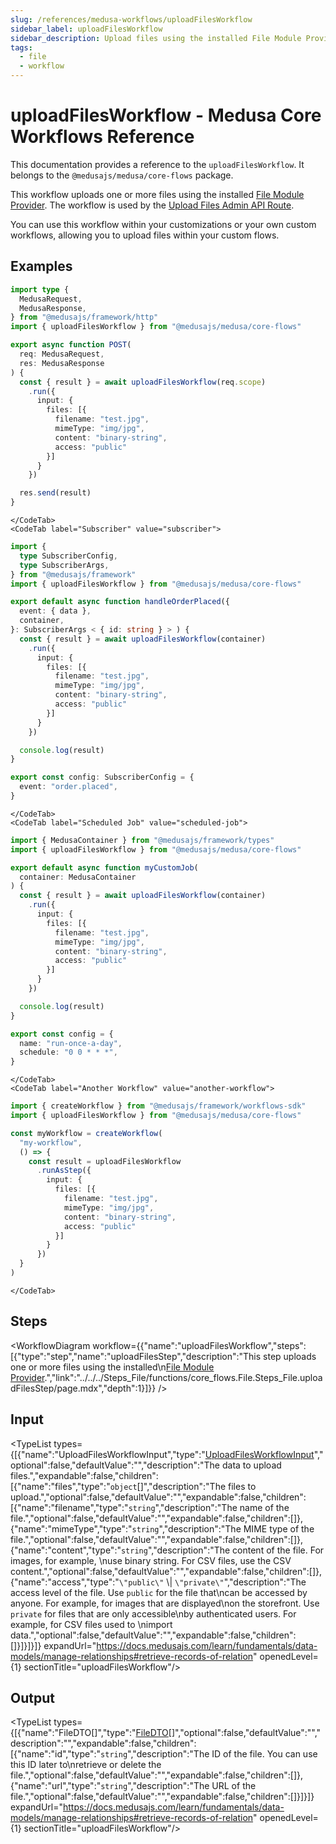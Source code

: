 ```yaml
---
slug: /references/medusa-workflows/uploadFilesWorkflow
sidebar_label: uploadFilesWorkflow
sidebar_description: Upload files using the installed File Module Provider.
tags:
  - file
  - workflow
---
```



# uploadFilesWorkflow - Medusa Core Workflows Reference

This documentation provides a reference to the `uploadFilesWorkflow`. It belongs to the `@medusajs/medusa/core-flows` package.

This workflow uploads one or more files using the installed 
[File Module Provider](https://docs.medusajs.com/resources/infrastructure-modules/file). The workflow is used by the
[Upload Files Admin API Route](https://docs.medusajs.com/api/admin#uploads\_postuploads).

You can use this workflow within your customizations or your own custom workflows, allowing you to
upload files within your custom flows.

<SourceCodeLink link="https://github.com/medusajs/medusa/blob/fc377a136006df0f1c3d5cb6e0be340a486a03f0/packages/core/core-flows/src/file/workflows/upload-files.ts#L72" />

## Examples

<CodeTabs group="workflow-exection">
    <CodeTab label="API Route" value="api-route">
    
```ts title="src/api/workflow/route.ts"
import type {
  MedusaRequest,
  MedusaResponse,
} from "@medusajs/framework/http"
import { uploadFilesWorkflow } from "@medusajs/medusa/core-flows"

export async function POST(
  req: MedusaRequest,
  res: MedusaResponse
) {
  const { result } = await uploadFilesWorkflow(req.scope)
    .run({
      input: {
        files: [{
          filename: "test.jpg",
          mimeType: "img/jpg",
          content: "binary-string",
          access: "public"
        }]
      }
    })

  res.send(result)
}
```

    </CodeTab>
    <CodeTab label="Subscriber" value="subscriber">
    
```ts title="src/subscribers/order-placed.ts"
import {
  type SubscriberConfig,
  type SubscriberArgs,
} from "@medusajs/framework"
import { uploadFilesWorkflow } from "@medusajs/medusa/core-flows"

export default async function handleOrderPlaced({
  event: { data },
  container,
}: SubscriberArgs < { id: string } > ) {
  const { result } = await uploadFilesWorkflow(container)
    .run({
      input: {
        files: [{
          filename: "test.jpg",
          mimeType: "img/jpg",
          content: "binary-string",
          access: "public"
        }]
      }
    })

  console.log(result)
}

export const config: SubscriberConfig = {
  event: "order.placed",
}
```

    </CodeTab>
    <CodeTab label="Scheduled Job" value="scheduled-job">
    
```ts title="src/jobs/message-daily.ts"
import { MedusaContainer } from "@medusajs/framework/types"
import { uploadFilesWorkflow } from "@medusajs/medusa/core-flows"

export default async function myCustomJob(
  container: MedusaContainer
) {
  const { result } = await uploadFilesWorkflow(container)
    .run({
      input: {
        files: [{
          filename: "test.jpg",
          mimeType: "img/jpg",
          content: "binary-string",
          access: "public"
        }]
      }
    })

  console.log(result)
}

export const config = {
  name: "run-once-a-day",
  schedule: "0 0 * * *",
}
```

    </CodeTab>
    <CodeTab label="Another Workflow" value="another-workflow">
    
```ts title="src/workflows/my-workflow.ts"
import { createWorkflow } from "@medusajs/framework/workflows-sdk"
import { uploadFilesWorkflow } from "@medusajs/medusa/core-flows"

const myWorkflow = createWorkflow(
  "my-workflow",
  () => {
    const result = uploadFilesWorkflow
      .runAsStep({
        input: {
          files: [{
            filename: "test.jpg",
            mimeType: "img/jpg",
            content: "binary-string",
            access: "public"
          }]
        }
      })
  }
)
```

    </CodeTab>
  </CodeTabs>

## Steps

<WorkflowDiagram workflow={{"name":"uploadFilesWorkflow","steps":[{"type":"step","name":"uploadFilesStep","description":"This step uploads one or more files using the installed\n[File Module Provider](https://docs.medusajs.com/resources/infrastructure-modules/file).","link":"../../../Steps_File/functions/core_flows.File.Steps_File.uploadFilesStep/page.mdx","depth":1}]}} />

## Input

<TypeList types={[{"name":"UploadFilesWorkflowInput","type":"[UploadFilesWorkflowInput](../../../../types/core_flows.UploadFilesWorkflowInput/page.mdx)","optional":false,"defaultValue":"","description":"The data to upload files.","expandable":false,"children":[{"name":"files","type":"`object`[]","description":"The files to upload.","optional":false,"defaultValue":"","expandable":false,"children":[{"name":"filename","type":"`string`","description":"The name of the file.","optional":false,"defaultValue":"","expandable":false,"children":[]},{"name":"mimeType","type":"`string`","description":"The MIME type of the file.","optional":false,"defaultValue":"","expandable":false,"children":[]},{"name":"content","type":"`string`","description":"The content of the file. For images, for example, \nuse binary string. For CSV files, use the CSV content.","optional":false,"defaultValue":"","expandable":false,"children":[]},{"name":"access","type":"`\"public\"` \\| `\"private\"`","description":"The access level of the file. Use `public` for the file that\ncan be accessed by anyone. For example, for images that are displayed\non the storefront. Use `private` for files that are only accessible\nby authenticated users. For example, for CSV files used to \nimport data.","optional":false,"defaultValue":"","expandable":false,"children":[]}]}]}]} expandUrl="https://docs.medusajs.com/learn/fundamentals/data-models/manage-relationships#retrieve-records-of-relation" openedLevel={1} sectionTitle="uploadFilesWorkflow"/>

## Output

<TypeList types={[{"name":"FileDTO[]","type":"[FileDTO](../../../../../types/FileTypes/interfaces/types.FileTypes.FileDTO/page.mdx)[]","optional":false,"defaultValue":"","description":"","expandable":false,"children":[{"name":"id","type":"`string`","description":"The ID of the file. You can use this ID later to\nretrieve or delete the file.","optional":false,"defaultValue":"","expandable":false,"children":[]},{"name":"url","type":"`string`","description":"The URL of the file.","optional":false,"defaultValue":"","expandable":false,"children":[]}]}]} expandUrl="https://docs.medusajs.com/learn/fundamentals/data-models/manage-relationships#retrieve-records-of-relation" openedLevel={1} sectionTitle="uploadFilesWorkflow"/>
